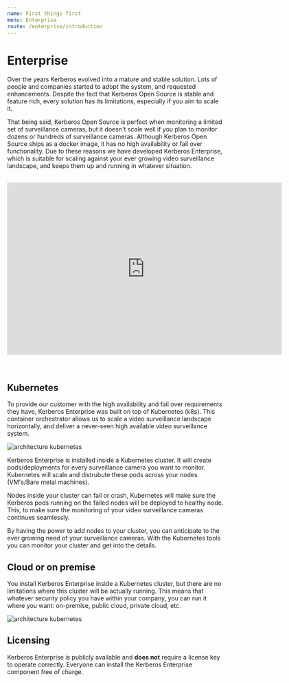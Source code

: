 ```yaml
---
name: First things first
menu: Enterprise
route: /enterprise/introduction
---
```


# Enterprise

Over the years Kerberos evolved into a mature and stable solution. Lots of people and companies started to adopt the system, and requested enhancements. Despite the fact that Kerberos Open Source is stable and feature rich, every
solution has its limitations, especially if you aim to scale it.

That being said, Kerberos Open Source is perfect when monitoring a limited set of surveillance cameras, but it doesn't scale well if you plan to monitor dozens or hundreds of surveillance cameras. Although Kerberos Open Source ships
as a docker image, it has no high availability or fail over functionality. Due to these reasons we have developed Kerberos Enterprise, which is suitable for scaling against your ever growing video surveillance landscape, and keeps them up and running in whatever situation.

<br/>
<div class='embed-container'><iframe src="https://player.vimeo.com/video/405037695" width="640" height="400" frameborder="0" allow="autoplay; fullscreen" allowfullscreen></iframe></div>
<br/><br/>

## Kubernetes

To provide our customer with the high availability and fail over requirements they have, Kerberos Enterprise was built on top of Kubernetes (k8s). This container orchestrator allows us to scale a video surveillance landscape horizontally, and deliver a never-seen high available video surveillance system.

![architecture kubernetes](../../public/images/kerberos-agent-architecture-kubernetes.png)

Kerberos Enterprise is installed inside a Kubernetes cluster. It will create pods/deployments for every surveillance camera you want to monitor. Kubernetes will scale and distrubute these pods across your nodes (VM's/Bare metal machines).

Nodes inside your cluster can fail or crash, Kubernetes will make sure the Kerberos pods running on the failed nodes will be deployed to healthy node. This, to make sure the monitoring of your video surveillance cameras continues seamlessly.

By having the power to add nodes to your cluster, you can anticipate to the ever growing need of your surveillance cameras. With the Kubernetes tools you can monitor your cluster and get into the details.

## Cloud or on premise

You install Kerberos Enterprise inside a Kubernetes cluster, but there are no limitations where this cluster will be actually running. This means that whatever security policy you have within your company, you can run it where you want: on-premise, public cloud, private cloud, etc.

![architecture kubernetes](../../public/images/kerberos-agent-architecture-kubernetes-cloud.png)

## Licensing

Kerberos Enterprise is publicly available and **does not** require a license key to operate correctly. Everyone can install the Kerberos Enterprise component free of charge.
